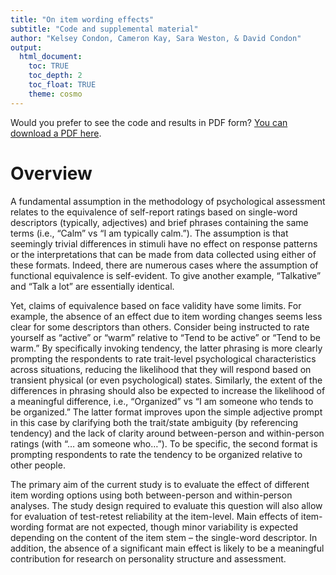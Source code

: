 ```yaml
---
title: "On item wording effects"
subtitle: "Code and supplemental material"
author: "Kelsey Condon, Cameron Kay, Sara Weston, & David Condon"
output: 
  html_document:
    toc: TRUE
    toc_depth: 2
    toc_float: TRUE
    theme: cosmo
---
```


Would you prefer to see the code and results in PDF form? [You can download a PDF here](supplemental-pdf/supplemental.pdf).

# Overview

A fundamental assumption in the methodology of psychological assessment relates to the equivalence of self-report ratings based on single-word descriptors (typically, adjectives) and brief phrases containing the same terms (i.e., “Calm” vs “I am typically calm.”). The assumption is that seemingly trivial differences in stimuli have no effect on response patterns or the interpretations that can be made from data collected using either of these formats. Indeed, there are numerous cases where the assumption of functional equivalence is self-evident. To give another example, “Talkative” and “Talk a lot” are essentially identical.

Yet, claims of equivalence based on face validity have some limits. For example, the absence of an effect due to item wording changes seems less clear for some descriptors than others. Consider being instructed to rate yourself as “active” or “warm” relative to “Tend to be active” or “Tend to be warm.” By specifically invoking tendency, the latter phrasing is more clearly prompting the respondents to rate trait-level psychological characteristics across situations, reducing the likelihood that they will respond based on transient physical (or even psychological) states. Similarly, the extent of the differences in phrasing should also be expected to increase the likelihood of a meaningful difference, i.e., “Organized” vs “I am someone who tends to be organized.” The latter format improves upon the simple adjective prompt in this case by clarifying both the trait/state ambiguity (by referencing tendency) and the lack of clarity around between-person and within-person ratings (with “... am someone who…”). To be specific, the second format is prompting respondents to rate the tendency to be organized relative to other people.

The primary aim of the current study is to evaluate the effect of different item wording options using both between-person and within-person analyses. The study design required to evaluate this question will also allow for evaluation of test-retest reliability at the item-level. Main effects of item-wording format are not expected, though minor variability is expected depending on the content of the item stem -- the single-word descriptor. In addition, the absence of a significant main effect is likely to be a meaningful contribution for research on personality structure and assessment.
